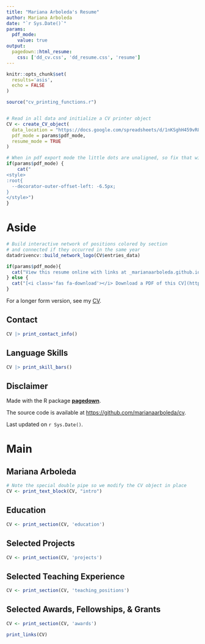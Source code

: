 ```yaml
---
title: "Mariana Arboleda's Resume"
author: Mariana Arboleda
date: "`r Sys.Date()`"
params:
  pdf_mode:
    value: true
output:
  pagedown::html_resume:
    css: ['dd_cv.css', 'dd_resume.css', 'resume']
---
```


```r
knitr::opts_chunk$set(
  results='asis', 
  echo = FALSE
)

source("cv_printing_functions.r")


# Read in all data and initialize a CV printer object
CV <- create_CV_object(
  data_location = "https://docs.google.com/spreadsheets/d/1nKSghH459vR8XqTpoaeLyIDUu1N9X5Q2aTX8JzpvDi8",
  pdf_mode = params$pdf_mode,
  resume_mode = TRUE
)

```


```r
# When in pdf export mode the little dots are unaligned, so fix that with some conditional CSS.
if(params$pdf_mode) {
    cat("
<style>
:root{
  --decorator-outer-offset-left: -6.5px;
}
</style>")
}
```


Aside
================================================================================


```r
# Build interactive network of positions colored by section
# and connected if they occurred in the same year
datadrivencv::build_network_logo(CV$entries_data)
```



```r
if(params$pdf_mode){
  cat("View this resume online with links at _marianaarboleda.github.io/cv/resume/_")
} else {
  cat("[<i class='fas fa-download'></i> Download a PDF of this CV](https://github.com/marianaarboleda/cv/raw/main/mariana_resume.pdf)")
}
```


For a longer form version, see my [CV](https://marianaarboleda.github.io/cv/cv.html).

Contact {#contact}
--------------------------------------------------------------------------------

```r
CV |> print_contact_info()
```



Language Skills {#skills}
--------------------------------------------------------------------------------

```r
CV |> print_skill_bars()
```



Disclaimer {#disclaimer}
--------------------------------------------------------------------------------

Made with the R package [**pagedown**](https://github.com/rstudio/pagedown). 

The source code is available at [https://github.com/marianaarboleda/cv](https://github.com/marianaarboleda/cv).

Last updated on `r Sys.Date()`.



Main
================================================================================

Mariana Arboleda {#title}
--------------------------------------------------------------------------------

```r
# Note the special double pipe so we modify the CV object in place
CV <- print_text_block(CV, "intro") 
```



Education {data-icon=graduation-cap data-concise=true}
--------------------------------------------------------------------------------

```r
CV <- print_section(CV, 'education')
```



Selected Projects {data-icon=chart-line data-concise=true}
--------------------------------------------------------------------------------


```r
CV <- print_section(CV, 'projects')
```


Selected Teaching Experience {data-icon=suitcase data-concise=true}
--------------------------------------------------------------------------------


```r
CV <- print_section(CV, 'teaching_positions')
```

Selected Awards, Fellowships, & Grants {data-icon=medal data-concise=true}
--------------------------------------------------------------------------------

```r
CV <- print_section(CV, 'awards')
```



```r
print_links(CV)
```

